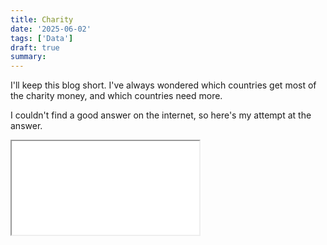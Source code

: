 ```yaml
---
title: Charity
date: '2025-06-02'
tags: ['Data']
draft: true
summary:
---
```




I'll keep this blog short. I've always wondered which countries get most of the charity money, and which countries need more.

I couldn't find a good answer on the internet, so here's my attempt at the answer.


<div style={{ position: 'relative', width: '100%', paddingTop: '56.25%' /* 16:9 aspect ratio */ }}>
  <iframe
    src="/static/maps/world-map.html"
    title="Interactive World Map"
    style={{
      position: 'absolute',
      top: 0,
      left: 0,
      width: '100%',
      height: '100%',
      border: 'none',
    }}
    loading="lazy"
  />
</div>